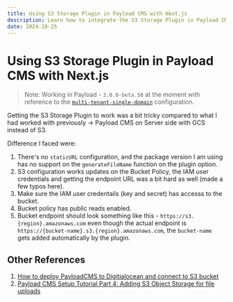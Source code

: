 ```yaml
---
title: Using S3 Storage Plugin in Payload CMS with Next.js
description: Learn how to integrate the S3 Storage Plugin in Payload CMS with Next.js. Follow this guide to configure S3, manage bucket policies, and handle file uploads seamlessly.
date: 2024-10-25
---
```


# Using S3 Storage Plugin in Payload CMS with Next.js

> Note: Working in Payload - `3.0.0-beta.58` at the moment with reference to the [`multi-tenant-single-domain`](https://github.com/payloadcms/payload/tree/v3.0.0-beta.82/examples/multi-tenant-single-domain) configuration.

Getting the S3 Storage Plugin to work was a bit tricky compared to what I had worked with previously -> Payload CMS on Server side with GCS instead of S3. 

Difference I faced were: 

1. There's no `staticURL` configuration, and the package version I am using has no support on the `generateFileName` function on the plugin option.
2. S3 configuration works updates on the Bucket Policy, the IAM user credentials and getting the endpoint URL was a bit hard as well (made a few typos here).
3. Make sure the IAM user credentails (key and secret) has accesss to the bucket.
4. Bucket policy has public reads enabled.
5. Bucket endpoint should look something like this - `https://s3.{region}.amazonaws.com` even though the actual endpoint is `https://{bucket-name}.s3.{region}.amazonaws.com`, the `bucket-name` gets added automatically by the plugin.

## Other References 

1. [How to deploy PayloadCMS to Digitialocean and connect to S3 bucket](https://www.showwcase.com/article/18570/how-to-deploy-payloadcms-to-digitialocean-and-connect-to-s3-bucket)
2. [Payload CMS Setup Tutorial Part 4: Adding S3 Object Storage for file uploads](https://www.youtube.com/watch?v=25BCE_hx2yA)
